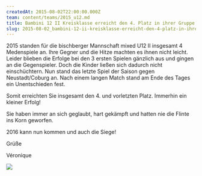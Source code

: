 ```yaml
---
createdAt: 2015-08-02T22:00:00.000Z
team: content/teams/2015_u12.md
title: Bambini 12 II Kreisklasse erreicht den 4. Platz in ihrer Gruppe
slug: 2015-08-02_bambini-12-ii-kreisklasse-erreicht-den-4-platz-in-ihrer-gruppe
---
```


2015 standen für die bischberger Mannschaft mixed U12 II insgesamt 4 Medenspiele an. Ihre Gegner und die Hitze machten es ihnen nicht leicht. Leider blieben die Erfolge bei den 3 ersten Spielen gänzlich aus und gingen an die Gegenspieler. Doch die Kinder ließen sich dadurch nicht einschüchtern. Nun stand das letzte Spiel der Saison gegen Neustadt/Coburg an. Nach einem langen Match stand am Ende des Tages ein Unentschieden fest.

Somit erreichten Sie insgesamt den 4. und vorletzten Platz. Immerhin ein kleiner Erfolg!

Sie haben immer an sich geglaubt, hart gekämpft und hatten nie die Flinte ins Korn geworfen.

2016 kann nun kommen und auch die Siege!

Grüße

Véronique

![](/uploads/2015/u12.jpg)
